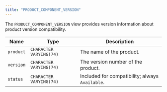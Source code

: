 ```yaml
---
title: "PRODUCT_COMPONENT_VERSION"
---
```


<div id="product_component_version" class="registered_link"></div>

The `PRODUCT_COMPONENT_VERSION` view provides version information about product version compatibility.

| Name      | Type                    | Description                                     |
| --------- | ----------------------- | ----------------------------------------------- |
| `product` | `CHARACTER VARYING(74)` | The name of the product.                        |
| `version` | `CHARACTER VARYING(74)` | The version number of the product.              |
| `status`  | `CHARACTER VARYING(74)` | Included for compatibility; always `Available`. |
